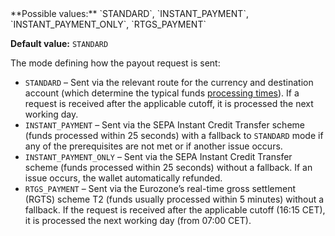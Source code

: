 <ParamField body="PayoutModeRequested" type="string" >   
**Possible values:** `STANDARD`, `INSTANT_PAYMENT`, `INSTANT_PAYMENT_ONLY`, `RTGS_PAYMENT`

**Default value:** `STANDARD`

The mode defining how the payout request is sent:
- `STANDARD` – Sent via the relevant route for the currency and destination account (which determine the typical funds [processing times](/guides/payouts#cutoffs-and-processing-times)). If a request is received after the applicable cutoff, it is processed the next working day.
- `INSTANT_PAYMENT` – Sent via the SEPA Instant Credit Transfer scheme (funds processed within 25 seconds) with a fallback to `STANDARD` mode if any of the prerequisites are not met or if another issue occurs.
- `INSTANT_PAYMENT_ONLY` – Sent via the SEPA Instant Credit Transfer scheme (funds processed within 25 seconds) without a fallback. If an issue occurs, the wallet automatically refunded.
- `RTGS_PAYMENT` – Sent via the Eurozone’s real-time gross settlement (RGTS) scheme T2 (funds usually processed within 5 minutes) without a fallback. If the request is received after the applicable cutoff (16:15 CET), it is processed the next working day (from 07:00 CET).
</ParamField>